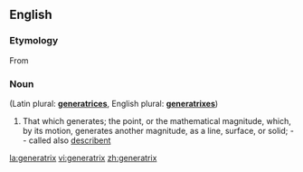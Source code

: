==English==
{{rfc|needs wikification, clear etym, pron...most things}}
===Etymology===
From {{etyl|la}}
===Noun===
{{infl|en|noun}} (Latin plural: '''[[generatrices]]''', English plural: '''[[generatrixes]]''')
# {{geometry}} That which generates; the point, or the mathematical magnitude, which, by its motion, generates another magnitude, as a line, surface, or solid; -- called also [[describent]]

[[la:generatrix]]
[[vi:generatrix]]
[[zh:generatrix]]